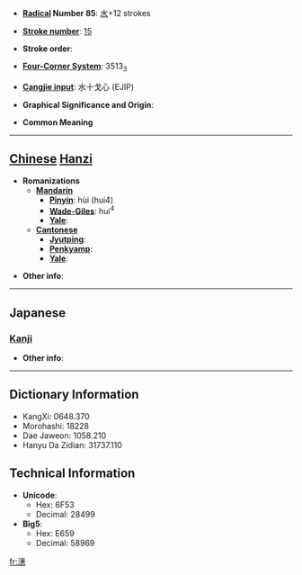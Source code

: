 * '''[[Wiktionary:Chinese radical index| Radical]] Number 85''': [[Wiktionary:Chinese radical index 水|水]]+12 strokes

* '''[[Wiktionary:Chinese total strokes index|Stroke number]]''': [[Wiktionary:Chinese total strokes index 15|15]]

* '''Stroke order''': 

* '''[[Wiktionary:Chinese four corner index|Four-Corner System]]''': 3513<sub>3</sub>

* '''[[Wiktionary:Chinese Cangjie index|Cangjie input]]''': 水十戈心 (EJIP)

* '''Graphical Significance and Origin''': 

* '''Common Meaning'''

----

== [[Chinese]] [[Hanzi]] ==

* '''Romanizations'''
** '''[[Mandarin]]'''
*** '''[[Pinyin]]''': hùi (hui4)
*** '''[[Wade-Giles]]''': hui<sup>4</sup>
*** '''[[Yale]]''': 
** '''[[Cantonese]]'''
*** '''[[Jyutping]]''':
*** '''[[Penkyamp]]''': 
*** '''[[Yale]]''': 

* '''Other info''': 

----

==Japanese==
===[[Kanji]]===
{{kanji|on readings=[[けい]] (kei), [[え]] (e)
|kun readings=
}}

* '''Other info''':  

----

== Dictionary Information ==

* KangXi: 0648.370
* Morohashi: 18228
* Dae Jaweon: 1058.210
* Hanyu Da Zidian: 31737.110

== Technical Information ==

* '''Unicode''':
** Hex: 6F53
** Decimal: 28499
* '''Big5''':
** Hex: E659
** Decimal: 58969

[[fr:潓]]